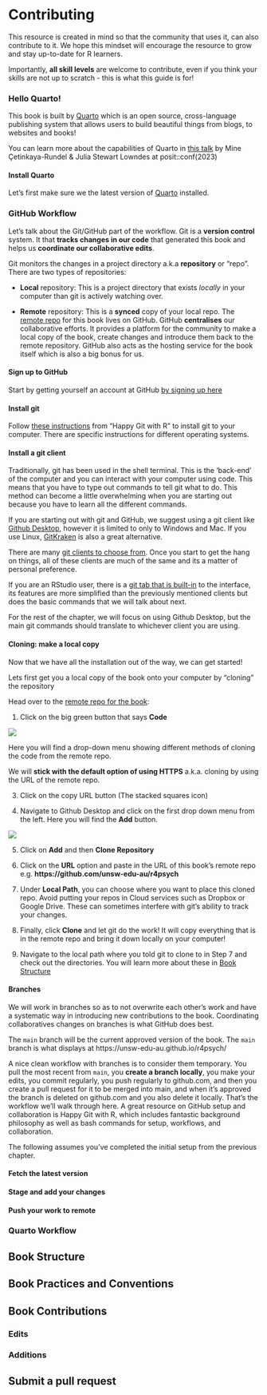 # Contributing 

This resource is created in mind so that the community that uses it, can also contribute to it. We hope this mindset will encourage the resource to grow and stay up-to-date for R learners. 

Importantly, **all skill levels** are welcome to contribute, even if you think your skills are not up to scratch - this is what this guide is for! 

### Hello Quarto!

This book is built by [Quarto](https://quarto.org/) which is an open source, cross-language publishing system that allows users to build beautiful things from blogs, to websites and books!

You can learn more about the capabilities of Quarto in [this talk](https://www.youtube.com/watch?v=p7Hxu4coDl8) by Mine Çetinkaya-Rundel & Julia Stewart Lowndes at posit::conf(2023)

#### Install Quarto

Let's first make sure we the latest version of [Quarto](https://quarto.org/docs/get-started/) installed. 

### GitHub Workflow

Let’s talk about the Git/GitHub part of the workflow. Git is a **version control** system. It that **tracks changes in our code** that generated this book and helps us **coordinate our collaborative edits**. 

Git monitors the changes in a project directory a.k.a **repository** or "repo". There are two types of repositories: 

- **Local** repository: This is a project directory that exists _locally_ in your computer than git is actively watching over. 

- **Remote** repository: This is a **synced** copy of your local repo. The [remote repo](https://github.com/unsw-edu-au/r4psych) for this book lives on GitHub. GitHub **centralises** our collaborative efforts. It provides a platform for the community to make a local copy of the book, create changes and introduce them back to the remote repository. GitHub also acts as the hosting service for the book itself which is also a big bonus for us. 

#### Sign up to GitHub

Start by getting yourself an account at GitHub [by signing up here](https://github.com/signup)


#### Install git

Follow [these instructions](https://happygitwithr.com/install-git) from "Happy Git with R"  to install git to your computer. There are specific instructions for different operating systems. 

#### Install a git client

Traditionally, git has been used in the shell terminal. This is the 'back-end' of the computer and you can interact with your computer using code. This means that you have to type out commands to tell git what to do. This method can become a little overwhelming when you are starting out because you have to learn all the different commands. 

 If you are starting out with git and GitHub, we suggest using a git client like [Github Desktop](https://desktop.github.com/), however it is limited to only to Windows and Mac. If you use Linux, [GitKraken](https://www.gitkraken.com/git-client) is also a great alternative. 

There are many [git clients to choose from](https://git-scm.com/downloads/guis). Once you start to get the hang on things, all of these clients are much of the same and its a matter of personal preference.

If you are an RStudio user, there is a [git tab that is built-in](https://jennybc.github.io/2014-05-12-ubc/ubc-r/session03_git.html#configurerstudio) to the interface, its features are more simplified than the previously mentioned  clients but does the basic commands that we will talk about next. 

::: {.callout-note}
For the rest of the chapter, we will focus on using Github Desktop, but the main git commands should translate to whichever client you are using.
:::

#### Cloning: make a local copy

Now that we have all the installation out of the way, we can get started! 

Lets first get you a local copy of the book onto your computer by "cloning" the repository

Head over to the [remote repo for the book](https://github.com/unsw-edu-au/r4psych): 

1. Click on the big green button that says **Code**

![](images/remote_repo.png)

Here you will find a drop-down menu showing different methods of cloning the code from the remote repo. 

We will **stick with the default option of using HTTPS** a.k.a. cloning by using the URL of the remote repo. 

3. Click on the copy URL button (The stacked squares icon)

4. Navigate to Github Desktop and click on the first drop down menu from the left. Here you will find the **Add** button.

![](images/add_repo.png)

5. Click on **Add** and then **Clone Repository** 

6. Click on the **URL** option and paste in the URL of this book's remote repo e.g. **https://github.com/unsw-edu-au/r4psych**

7. Under **Local Path**, you can choose where you want to place this cloned repo. Avoid putting your repos in Cloud services such as Dropbox or Google Drive. These can sometimes interfere with git's ability to track your changes. 

8. Finally, click **Clone** and let git do the work! It will copy everything that is in the remote repo and bring it down locally on your computer! 

9. Navigate to the local path where you told git to clone to in Step 7 and check out the directories. You will learn more about these in [Book Structure](#sec-bookstructure) 

#### Branches

We will work in branches so as to not overwrite each other’s work and have a systematic way in introducing new contributions to the book. Coordinating collaboratives changes on branches is what GitHub does best.

The `main` branch will be the current approved version of the book. The `main` branch is what displays at https://unsw-edu-au.github.io/r4psych/

A nice clean workflow with branches is to consider them temporary. You pull the most recent from `main`, you **create a branch locally**, you make your edits, you commit regularly, you push regularly to github.com, and then you create a pull request for it to be merged into main, and when it’s approved the branch is deleted on github.com and you also delete it locally. That’s the workflow we’ll walk through here. A great resource on GitHub setup and collaboration is Happy Git with R, which includes fantastic background philosophy as well as bash commands for setup, workflows, and collaboration.

The following assumes you’ve completed the initial setup from the previous chapter.

#### Fetch the latest version

#### Stage and add your changes

#### Push your work to remote











### Quarto Workflow

## Book Structure {#sec-bookstructure}

## Book Practices and Conventions

## Book Contributions

### Edits

### Additions

## Submit a pull request






